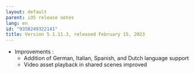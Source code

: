 ```yaml
---
layout: default
parent: iOS release notes
lang: en
id: "9350249322141"
title: Version 5.1.11.3, released February 15, 2023
---
```

*   Improvements :
    *   Addition of German, Italian, Spanish, and Dutch language support
    *   Video asset playback in shared scenes improved



